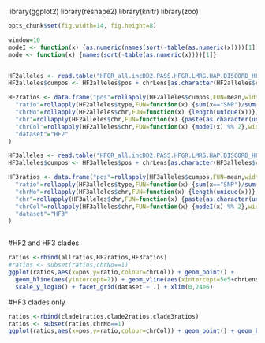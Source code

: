 library(ggplot2)
library(reshape2)
library(knitr)
library(zoo)


```r
opts_chunk$set(fig.width=14, fig.height=8)

``` 


```r

window=10
modeI <- function(x) {as.numeric(names(sort(-table(as.numeric(x))))[1])}
mode <- function(x) {names(sort(-table(as.numeric(x))))[1]}


HF2alleles <- read.table("HFGR_all.incDD2.PASS.HFGR.LMRG.HAP.DISCORD_HF2.alleles.tab.txt",sep="\t",header=T)
HF2alleles$cumpos <- HF2alleles$pos + chrLens[as.character(HF2alleles$chr),"increment"]

HF2ratios <- data.frame("pos"=rollapply(HF2alleles$cumpos,FUN=mean,width=window),
  "ratio"=rollapply(HF2alleles$type,FUN=function(x) {sum(x=="SNP")/sum(x=="INDEL")},width=window),
  "chrNo"=rollapply(HF2alleles$chr,FUN=function(x) {length(unique(x))},width=window),
  "chr"=rollapply(HF2alleles$chr,FUN=function(x) {paste(as.character(unique(x)),sep=",",collapse=",")},width=window),
  "chrCol"=rollapply(HF2alleles$chr,FUN=function(x) {modeI(x) %% 2},width=window),
  "dataset"="HF2"
)

HF3alleles <- read.table("HFGR_all.incDD2.PASS.HFGR.LMRG.HAP.DISCORD_HF3.alleles.tab.txt",sep="\t",header=T)
HF3alleles$cumpos <- HF3alleles$pos + chrLens[as.character(HF3alleles$chr),"increment"]

HF3ratios <- data.frame("pos"=rollapply(HF3alleles$cumpos,FUN=mean,width=window),
  "ratio"=rollapply(HF3alleles$type,FUN=function(x) {sum(x=="SNP")/sum(x=="INDEL")},width=window),
  "chrNo"=rollapply(HF3alleles$chr,FUN=function(x) {length(unique(x))},width=window),
  "chr"=rollapply(HF3alleles$chr,FUN=function(x) {paste(as.character(unique(x)),sep=",",collapse=",")},width=window),
  "chrCol"=rollapply(HF3alleles$chr,FUN=function(x) {modeI(x) %% 2},width=window),
  "dataset"="HF3"
)



```


#HF2 and HF3 clades
```r
ratios <-rbind(allratios,HF2ratios,HF3ratios)
#ratios <- subset(ratios,chrNo==1)
ggplot(ratios,aes(x=pos,y=ratio,colour=chrCol)) + geom_point() + 
  geom_hline(aes(yintercept=2)) + geom_vline(aes(xintercept=5e5+chrLens[as.character("Pf3D7_12_v3"),"increment"])) + 
  scale_y_log10() + facet_grid(dataset ~ .) + xlim(0,24e6)

```

#HF3 clades only
```r
ratios <-rbind(clade1ratios,clade2ratios,clade3ratios)
ratios <- subset(ratios,chrNo==1)
ggplot(ratios,aes(x=pos,y=ratio,colour=chrCol)) + geom_point() + geom_hline(aes(yintercept=2)) + scale_y_log10() + facet_grid(dataset ~ .) + xlim(0,24e6)

```

